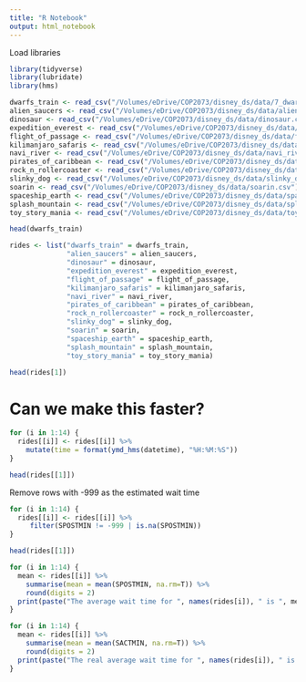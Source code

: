 ```yaml
---
title: "R Notebook"
output: html_notebook
---
```


Load libraries
```r
library(tidyverse)
library(lubridate)
library(hms)
```


```r
dwarfs_train <- read_csv("/Volumes/eDrive/COP2073/disney_ds/data/7_dwarfs_train.csv")
alien_saucers <- read_csv("/Volumes/eDrive/COP2073/disney_ds/data/alien_saucers.csv")
dinosaur <- read_csv("/Volumes/eDrive/COP2073/disney_ds/data/dinosaur.csv")
expedition_everest <- read_csv("/Volumes/eDrive/COP2073/disney_ds/data/expedition_everest.csv")
flight_of_passage <- read_csv("/Volumes/eDrive/COP2073/disney_ds/data/flight_of_passage.csv")
kilimanjaro_safaris <- read_csv("/Volumes/eDrive/COP2073/disney_ds/data/kilimanjaro_safaris.csv")
navi_river <- read_csv("/Volumes/eDrive/COP2073/disney_ds/data/navi_river.csv")
pirates_of_caribbean <- read_csv("/Volumes/eDrive/COP2073/disney_ds/data/pirates_of_caribbean.csv")
rock_n_rollercoaster <- read_csv("/Volumes/eDrive/COP2073/disney_ds/data/rock_n_rollercoaster.csv")
slinky_dog <- read_csv("/Volumes/eDrive/COP2073/disney_ds/data/slinky_dog.csv")
soarin <- read_csv("/Volumes/eDrive/COP2073/disney_ds/data/soarin.csv")
spaceship_earth <- read_csv("/Volumes/eDrive/COP2073/disney_ds/data/spaceship_earth.csv")
splash_mountain <- read_csv("/Volumes/eDrive/COP2073/disney_ds/data/splash_mountain.csv")
toy_story_mania <- read_csv("/Volumes/eDrive/COP2073/disney_ds/data/toy_story_mania.csv")

head(dwarfs_train)
```


```r
rides <- list("dwarfs_train" = dwarfs_train, 
              "alien_saucers" = alien_saucers,
              "dinosaur" = dinosaur,
              "expedition_everest" = expedition_everest,
              "flight_of_passage" = flight_of_passage,
              "kilimanjaro_safaris" = kilimanjaro_safaris,
              "navi_river" = navi_river,
              "pirates_of_caribbean" = pirates_of_caribbean,
              "rock_n_rollercoaster" = rock_n_rollercoaster,
              "slinky_dog" = slinky_dog,
              "soarin" = soarin,
              "spaceship_earth" = spaceship_earth,
              "splash_mountain" = splash_mountain,
              "toy_story_mania" = toy_story_mania)

head(rides[1])
```

# Can we make this faster?
```r
for (i in 1:14) {
  rides[[i]] <- rides[[i]] %>%
    mutate(time = format(ymd_hms(datetime), "%H:%M:%S"))
}

head(rides[[1]])
```


Remove rows with -999 as the estimated wait time
```r
for (i in 1:14) {
  rides[[i]] <- rides[[i]] %>%
     filter(SPOSTMIN != -999 | is.na(SPOSTMIN))
}

head(rides[[1]])
```


```r
for (i in 1:14) {
  mean <- rides[[i]] %>%
    summarise(mean = mean(SPOSTMIN, na.rm=T)) %>%
    round(digits = 2)
  print(paste("The average wait time for ", names(rides[i]), " is ", mean, sep = ""))
}
```


```r
for (i in 1:14) {
  mean <- rides[[i]] %>%
    summarise(mean = mean(SACTMIN, na.rm=T)) %>%
    round(digits = 2)
  print(paste("The real average wait time for ", names(rides[i]), " is ", mean, sep = ""))
}
```

